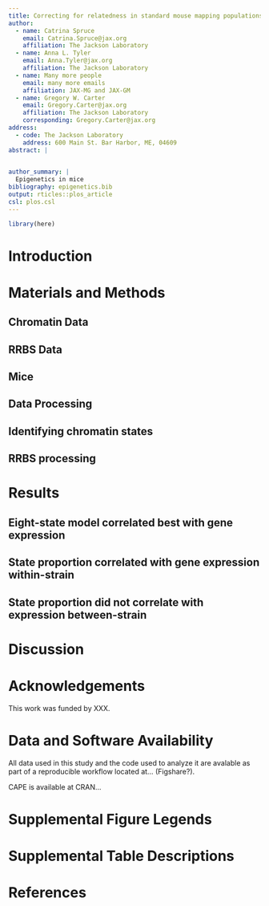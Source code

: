 ```yaml
---
title: Correcting for relatedness in standard mouse mapping populations; and something about epistasis
author:
  - name: Catrina Spruce
    email: Catrina.Spruce@jax.org
    affiliation: The Jackson Laboratory
  - name: Anna L. Tyler
    email: Anna.Tyler@jax.org
    affiliation: The Jackson Laboratory
  - name: Many more people
    email: many more emails
    affiliation: JAX-MG and JAX-GM
  - name: Gregory W. Carter
    email: Gregory.Carter@jax.org
    affiliation: The Jackson Laboratory
    corresponding: Gregory.Carter@jax.org
address:
  - code: The Jackson Laboratory
    address: 600 Main St. Bar Harbor, ME, 04609
abstract: |
  

author_summary: |
  Epigenetics in mice
bibliography: epigenetics.bib
output: rticles::plos_article
csl: plos.csl
---
```


```r
library(here)
```

# Introduction


# Materials and Methods

## Chromatin Data

## RRBS Data

## Mice

## Data Processing

## Identifying chromatin states

## RRBS processing

# Results

## Eight-state model correlated best with gene expression

## State proportion correlated with gene expression within-strain

## State proportion did not correlate with expression between-strain





# Discussion


# Acknowledgements
This work was funded by XXX.

# Data and Software Availability
All data used in this study and the code used to analyze it are avalable as part of 
a reproducible workflow located at... (Figshare?).

CAPE is available at CRAN...

# Supplemental Figure Legends

\begin{figure}[ht]
\centering
\caption{Correlations between traits and the first principal component (PC) of
the kinship matrix. Traits with high correlation to the kinship matrix may 
be highly polygenic and thus be susceptible to test statistic inflation due to 
many true positives. To reduce this risk, we selected traits with low correlation
with the first kinship matrix PC. This figure shows the distribution of correlations
between traits and the first kinship PC across populations. 
}
\label{fig:trait_cor}
\end{figure}


\begin{figure}[ht]
\centering
\caption{Reducing $n$ reduces inflation. 
This figure is identical to Fig. \ref{LD} except that we have added a column 
for the F2 that has been subsampled to the same $n$ as the Backcross. This 
subsampling reduces power to detect effects, and thus reduces inflation to 
roughly the same level as that seen in the backcross.
}
\label{subsampled}
\end{figure}

# Supplemental Table Descriptions

\begin{figure}[ht]
\centering
\caption{Correlations between traits and the first PC of the kinship matrix.
}
\label{table:trait_cor}
\end{figure}


# References {#references .unnumbered}
